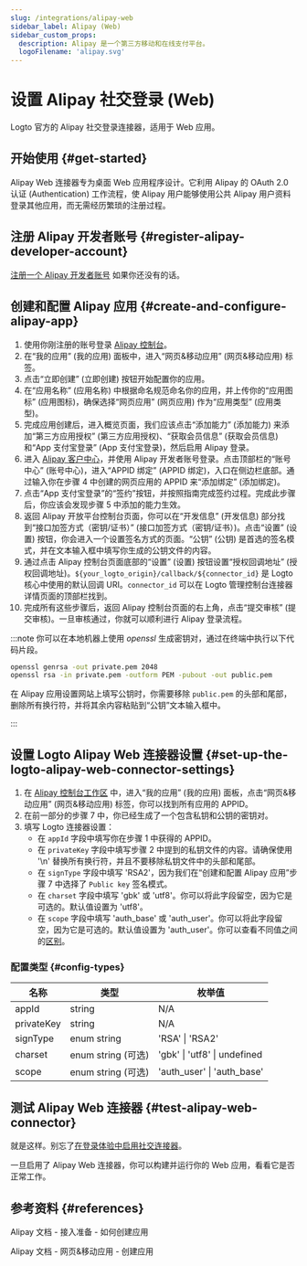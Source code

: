 ```yaml
---
slug: /integrations/alipay-web
sidebar_label: Alipay (Web)
sidebar_custom_props:
  description: Alipay 是一个第三方移动和在线支付平台。
  logoFilename: 'alipay.svg'
---
```



# 设置 Alipay 社交登录 (Web)

Logto 官方的 Alipay 社交登录连接器，适用于 Web 应用。

<GuideTip />

## 开始使用 \{#get-started}

Alipay Web 连接器专为桌面 Web 应用程序设计。它利用 Alipay 的 OAuth 2.0 认证 (Authentication) 工作流程，使 Alipay 用户能够使用公共 Alipay 用户资料登录其他应用，而无需经历繁琐的注册过程。

## 注册 Alipay 开发者账号 \{#register-alipay-developer-account}

[注册一个 Alipay 开发者账号](https://certifyweb.alipay.com/certify/reg/guide#/) 如果你还没有的话。

## 创建和配置 Alipay 应用 \{#create-and-configure-alipay-app}

1. 使用你刚注册的账号登录 [Alipay 控制台](https://open.alipay.com/)。
2. 在“我的应用” (我的应用) 面板中，进入“网页&移动应用” (网页&移动应用) 标签。
3. 点击“立即创建” (立即创建) 按钮开始配置你的应用。
4. 在“应用名称” (应用名称) 中根据命名规范命名你的应用，并上传你的“应用图标” (应用图标)，确保选择“网页应用” (网页应用) 作为“应用类型” (应用类型)。
5. 完成应用创建后，进入概览页面，我们应该点击“添加能力” (添加能力) 来添加“第三方应用授权” (第三方应用授权)、“获取会员信息” (获取会员信息) 和“App 支付宝登录” (App 支付宝登录)，然后启用 Alipay 登录。
6. 进入 [Alipay 客户中心](https://b.alipay.com/index2.htm)，并使用 Alipay 开发者账号登录。点击顶部栏的“账号中心” (账号中心)，进入“APPID 绑定” (APPID 绑定)，入口在侧边栏底部。通过输入你在步骤 4 中创建的网页应用的 APPID 来“添加绑定” (添加绑定)。
7. 点击“App 支付宝登录”的“签约”按钮，并按照指南完成签约过程。完成此步骤后，你应该会发现步骤 5 中添加的能力生效。
8. 返回 Alipay 开放平台控制台页面，你可以在“开发信息” (开发信息) 部分找到“接口加签方式（密钥/证书）” (接口加签方式（密钥/证书）)。点击“设置” (设置) 按钮，你会进入一个设置签名方式的页面。“公钥” (公钥) 是首选的签名模式，并在文本输入框中填写你生成的公钥文件的内容。
9. 通过点击 Alipay 控制台页面底部的“设置” (设置) 按钮设置“授权回调地址” (授权回调地址)。`${your_logto_origin}/callback/${connector_id}` 是 Logto 核心中使用的默认回调 URI。`connector_id` 可以在 Logto 管理控制台连接器详情页面的顶部栏找到。
10. 完成所有这些步骤后，返回 Alipay 控制台页面的右上角，点击“提交审核” (提交审核)。一旦审核通过，你就可以顺利进行 Alipay 登录流程。

:::note
你可以在本地机器上使用 _openssl_ 生成密钥对，通过在终端中执行以下代码片段。

```bash
openssl genrsa -out private.pem 2048
openssl rsa -in private.pem -outform PEM -pubout -out public.pem
```

在 Alipay 应用设置网站上填写公钥时，你需要移除 `public.pem` 的头部和尾部，删除所有换行符，并将其余内容粘贴到“公钥”文本输入框中。

:::

## 设置 Logto Alipay Web 连接器设置 \{#set-up-the-logto-alipay-web-connector-settings}

1. 在 [Alipay 控制台工作区](https://open.alipay.com/dev/workspace) 中，进入“我的应用” (我的应用) 面板，点击“网页&移动应用” (网页&移动应用) 标签，你可以找到所有应用的 APPID。
2. 在前一部分的步骤 7 中，你已经生成了一个包含私钥和公钥的密钥对。
3. 填写 Logto 连接器设置：
   - 在 `appId` 字段中填写你在步骤 1 中获得的 APPID。
   - 在 `privateKey` 字段中填写步骤 2 中提到的私钥文件的内容。请确保使用 '\n' 替换所有换行符，并且不要移除私钥文件中的头部和尾部。
   - 在 `signType` 字段中填写 'RSA2'，因为我们在“创建和配置 Alipay 应用”步骤 7 中选择了 `Public key` 签名模式。
   - 在 `charset` 字段中填写 'gbk' 或 'utf8'。你可以将此字段留空，因为它是可选的。默认值设置为 'utf8'。
   - 在 `scope` 字段中填写 'auth_base' 或 'auth_user'。你可以将此字段留空，因为它是可选的。默认值设置为 'auth_user'。你可以查看不同值之间的[区别](https://opendocs.alipay.com/fw/api/105942)。

### 配置类型 \{#config-types}

| 名称       | 类型               | 枚举值                       |
| ---------- | ------------------ | ---------------------------- |
| appId      | string             | N/A                          |
| privateKey | string             | N/A                          |
| signType   | enum string        | 'RSA' \| 'RSA2'              |
| charset    | enum string (可选) | 'gbk' \| 'utf8' \| undefined |
| scope      | enum string (可选) | 'auth_user' \| 'auth_base'   |

## 测试 Alipay Web 连接器 \{#test-alipay-web-connector}

就是这样。别忘了[在登录体验中启用社交连接器](/connectors/social-connectors/#enable-social-sign-in)。

一旦启用了 Alipay Web 连接器，你可以构建并运行你的 Web 应用，看看它是否正常工作。

## 参考资料 \{#references}

<Url href="https://opendocs.alipay.com/support/01rau6">Alipay 文档 - 接入准备 - 如何创建应用</Url>

<Url href="https://opendocs.alipay.com/open/200/105310">Alipay 文档 - 网页&移动应用 - 创建应用</Url>
